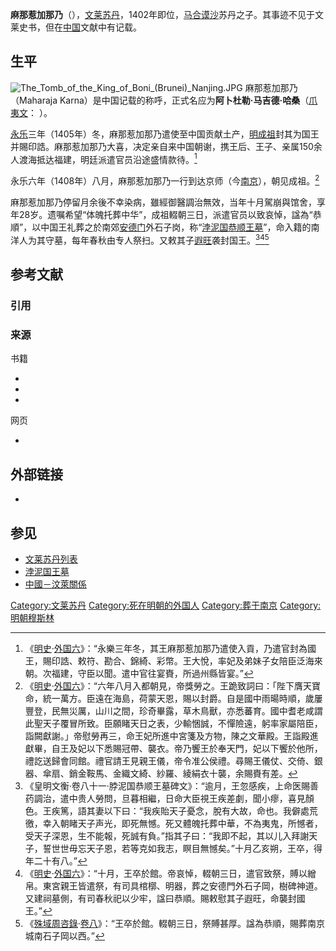 '''麻那惹加那乃'''（{{bd|1381年||1408年|catIdx=M}}），[[文莱|文莱]][[文莱苏丹|苏丹]]，1402年即位，[[马合谟沙|马合谟沙]]苏丹之子。其事迹不见于文莱史书，但在[[中国|中国]]文献中有记载。

==生平==
[[File:The_Tomb_of_the_King_of_Boni_(Brunei)_Nanjing.JPG|thumb]]
麻那惹加那乃（Maharaja Karna）是中国记载的称呼，正式名应为'''阿卜杜勒·马吉德·哈桑'''（[[爪夷文|爪夷文]]：'''{{lang|ms|عبد مجيد حسن}}''' ''{{transl|爪夷文|Abdul Majid Hassan}}''）。

[[永乐|永乐]]三年（1405年）冬，麻那惹加那乃遣使至中国贡献土产，[[明成祖|明成祖]]封其为国王并賜印誥。麻那惹加那乃大喜，决定亲自来中国朝谢，携王后、王子、亲属150余人渡海抵达福建，明廷派遣官员沿途盛情款待。<ref>《[[明史|明史]]·[[s:明史/卷325|外国六]]》：“永樂三年冬，其王麻那惹加那乃遣使入貢，乃遣官封為國王，賜印誥、敕符、勘合、錦綺、彩幣。王大悅，率妃及弟妹子女陪臣泛海來朝。次福建，守臣以聞。遣中官往宴賚，所過州縣皆宴。”</ref>

永乐六年（1408年）八月，麻那惹加那乃一行到达京师（今[[南京|南京]]），朝见成祖。<ref>《[[明史|明史]]·[[s:明史/卷325|外国六]]》：“六年八月入都朝見，帝獎勞之。王跪致詞曰：「陛下膺天寶命，統一萬方。臣遠在海島，荷蒙天恩，賜以封爵。自是國中雨暘時順，歲屢豐登，民無災厲，山川之間，珍奇畢露，草木鳥獸，亦悉蕃育。國中耆老咸謂此聖天子覆冒所致。臣願睹天日之表，少輸悃誠，不憚險遠，躬率家屬陪臣，詣闕獻謝。」帝慰勞再三，命王妃所進中宮箋及方物，陳之文華殿。王詣殿進獻畢，自王及妃以下悉賜冠帶、襲衣。帝乃饗王於奉天門，妃以下饗於他所，禮訖送歸會同館。禮官請王見親王儀，帝令准公侯禮。尋賜王儀仗、交倚、銀器、傘扇、銷金鞍馬、金織文綺、紗羅、綾絹衣十襲，余賜賚有差。</ref>

麻那惹加那乃停留月余後不幸染病，雖經御醫調治無效，当年十月駕崩與馆舍，享年28岁。遗嘱希望“体魄托葬中华”，成祖輟朝三日，派遣官员以致哀悼，諡為“恭順”，以中国王礼葬之於南郊[[安德门|安德门]]外石子岗，称“[[浡泥国王墓|浡泥国恭顺王墓]]”，命入籍的南洋人为其守墓，每年春秋由专人祭扫。又敕其子[[遐旺|遐旺]]袭封国王。<ref>《皇明文衡·卷八十一·脖泥国恭顺王墓碑文》：“逾月，王忽感疾，上命医賜善药調治，遣中贵人勞問，旦暮相繼，日命大臣視王疾差劇，聞小瘳，喜見顏色。王疾篤，語其妻以下曰：“我疾貽天子憂念，脫有大故，命也。我僻處荒徼，幸入朝睹天子声光，即死無憾。死又體魄托葬中華，不為夷鬼，所憾者，受天子深恩，生不能報，死誠有負。”指其子曰：“我即不起，其以儿入拜謝天子，誓世世毋忘天子恩，若等克如我志，瞑目無憾矣。”十月乙亥朔，王卒，得年二十有八。”</ref><ref>《[[明史|明史]]·[[s:明史/卷325|外国六]]》：“十月，王卒於館。帝哀悼，輟朝三日，遣官致祭，賻以繒帛。東宮親王皆遣祭，有司具棺槨、明器，葬之安德門外石子岡，樹碑神道。又建祠墓側，有司春秋祀以少牢，諡曰恭順。賜敕慰其子遐旺，命襲封國王。”</ref><ref>《[[殊域周咨錄|殊域周咨錄]]·[[s:殊域周咨錄/卷八|卷八]]》：“王卒於館。輟朝三日，祭賻甚厚。諡為恭順，賜葬南京城南石子岡以西。”</ref>

== 参考文献 ==
=== 引用 ===
{{Reflist}}

=== 来源 ===
;书籍
* {{cite book |author = ［明］[[嚴從簡|嚴從簡]] 輯 |others = 余思黎 [[点校|点校]] |title=《[[殊域周咨錄|殊域周咨錄]]》 |year=1993年 |publisher=[[中华书局|中华书局]] |location= |ISBN = 7101006078 }}
* {{cite book |author =［明］[[程敏政|程敏政]] 輯 |others = |title=《[[皇明文衡|皇明文衡]]》 |year= |publisher=中华书局 |location= |ISBN = }}
* {{cite book |author =［清］[[張廷玉|張廷玉]]等 撰 |others = 中华书局 点校 |title=《[[明史|明史]]》 |year=1974年 |publisher=中华书局 |location= |ISBN = 7101003273 }}

;网页
* {{cite web |url=http://www.history-centre.gov.bn/sultanbrunei.htm |title=Sultan-Sultan Brunei</span> |publisher=The government of Brunei Darussalam official website |date= |accessdate=2009-05-11 |deadurl=yes |archiveurl=https://web.archive.org/web/20150415152209/http://www.history-centre.gov.bn/sultanbrunei.htm |archivedate=2015-04-15 }}

==外部链接==
*

== 参见 ==
* [[文莱苏丹列表|文莱苏丹列表]]
* [[浡泥国王墓|浡泥国王墓]]
* [[中國－汶萊關係|中國－汶萊關係]]

{{start box}}
{{s-before|[[马合谟沙|马合谟沙]]}}
{{s-title|[[文莱苏丹|文莱苏丹]]|1402年－1408年}}
{{s-after|[[艾哈迈德苏丹|艾哈迈德]]}}
{{end box}}
{{汶萊蘇丹}}
{{Authority control}}

[[Category:文莱苏丹|Category:文莱苏丹]]
[[Category:死在明朝的外国人|Category:死在明朝的外国人]]
[[Category:葬于南京|Category:葬于南京]]
[[Category:明朝穆斯林|Category:明朝穆斯林]]